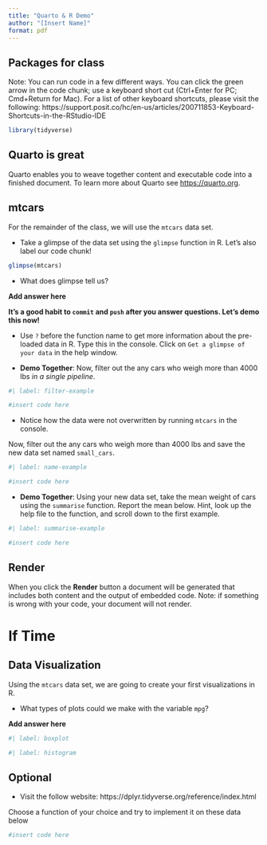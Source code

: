 ```yaml
---
title: "Quarto & R Demo"
author: "[Insert Name]"
format: pdf
---
```


## Packages for class

Note: You can run code in a few different ways. You can click the green arrow in the code chunk; use a keyboard short cut (Ctrl+Enter for PC; Cmd+Return for Mac). For a list of other keyboard shortcuts, please visit the following: https://support.posit.co/hc/en-us/articles/200711853-Keyboard-Shortcuts-in-the-RStudio-IDE

```r
library(tidyverse)
```

## Quarto is great

Quarto enables you to weave together content and executable code into a finished
document. To learn more about Quarto see <https://quarto.org>.

## mtcars

For the remainder of the class, we will use the `mtcars` data set.

-   Take a glimpse of the data set using the `glimpse` function in R. 
Let's also label our code chunk!

```r

glimpse(mtcars)

```

-   What does glimpse tell us?

**Add answer here**


**It's a good habit to `commit` and `push` after you answer questions. Let's demo this now!**

-   Use `?` before the function name to get more information about the pre-loaded data in R. Type this in the console. Click on `Get a glimpse of your data` in the help window. 


-   **Demo Together**: Now, filter out the any cars who weigh more than 4000 lbs *in a single pipeline*.

```r
#| label: filter-example

#insert code here

```

-   Notice how the data were not overwritten by running `mtcars` in the console.

Now, filter out the any cars who weigh more than 4000 lbs and save the new data set named `small_cars`.

```r
#| label: name-example

#insert code here

```

-   **Demo Together**: Using your new data set, take the mean weight of cars using the `summarise` function. Report the mean below. Hint, look up the help file to the function, and scroll down to the first example.

```r
#| label: summarise-example

#insert code here

```

## Render

When you click the **Render** button a document will be generated that includes both content and the output of embedded code. Note: if something is wrong with your code, your document will not render.



# If Time

## Data Visualization 

Using the `mtcars` data set, we are going to create your first visualizations in R. 

-   What types of plots could we make with the variable `mpg`? 

**Add answer here**


```r
#| label: boxplot

```

```r
#| label: histogram
```







## Optional

-   Visit the follow website: https://dplyr.tidyverse.org/reference/index.html

Choose a function of your choice and try to implement it on these data below

```r

#insert code here

```
